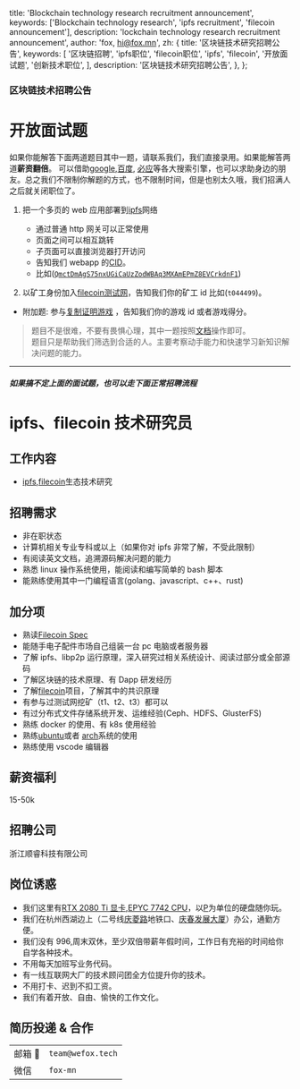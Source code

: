   title: 'Blockchain technology research recruitment announcement',
  keywords: ['Blockchain technology research', 'ipfs recruitment', 'filecoin announcement'],
  description: 'lockchain technology research recruitment announcement',
  author: 'fox, hi@fox.mn',
  zh: {
    title: '区块链技术研究招聘公告',
    keywords: [
      '区块链招聘',
      'ipfs职位',
      'filecoin职位',
      'ipfs',
      'filecoin',
      '开放面试题',
      '创新技术职位',
    ],
    description: '区块链技术研究招聘公告',
  },
};

<H3 center> 区块链技术招聘公告</H3>

# 开放面试题

如果你能解答下面两道题目其中一题，请联系我们，我们直接录用。如果能解答两道**薪资翻倍**。 可以借助[google](https://www.google.com/),[百度](https://www.baidu.com/), [必应](https://www.bing.com/)等各大搜索引擎，也可以求助身边的朋友。总之我们不限制你解题的方式，也不限制时间，但是也别太久哦，我们招满人之后就关闭职位了。

1. 把一个多页的 web 应用部署到[ipfs](https://ipfs.io/)网络

   - 通过普通 http 网关可以正常使用
   - 页面之间可以相互跳转
   - 子页面可以直接浏览器打开访问
   - 告知我们 webapp 的[CID](https://docs.ipfs.io/guides/concepts/cid/)。
   - 比如([`QmctDmAgS75nxUGiCaUzZodWBAq3MXAmEPmZ8EVCrkdnF1`](https://ipfs.io/ipfs/QmctDmAgS75nxUGiCaUzZodWBAq3MXAmEPmZ8EVCrkdnF1/event/))

2. 以矿工身份加入[filecoin](https://filecoin.io/)[测试网](https://stats.testnet.filecoin.io/)，告知我们你的矿工 id 比如(`t044499`)。

- 附加题: 参与[复制证明游戏](https://github.com/filecoin-project/replication-game) ，告知我们你的游戏 id 或者游戏得分。

> 题目不是很难，不要有畏惧心理，其中一题按照[文档](https://docs.lotu.sh/)操作即可。 <br />
> 题目只是帮助我们筛选到合适的人。主要考察动手能力和快速学习新知识解决问题的能力。

---

<H5 center> 如果搞不定上面的面试题，也可以走下面正常招聘流程</H5>

# ipfs、filecoin 技术研究员

## 工作内容

- [ipfs](https://ipfs.io/),[filecoin](https://filecoin.io/)生态技术研究

## 招聘需求

- 非在职状态
- 计算机相关专业专科或以上（如果你对 ipfs 非常了解，不受此限制）
- 有阅读英文文档，追溯源码解决问题的能力
- 熟悉 linux 操作系统使用，能阅读和编写简单的 bash 脚本
- 能熟练使用其中一门编程语言(golang、javascript、c++、rust)

## 加分项

- 熟读[Filecoin Spec](https://filecoin-project.github.io/specs/)
- 能随手电子配件市场自己组装一台 pc 电脑或者服务器
- 了解 ipfs、libp2p 运行原理，深入研究过相关系统设计、阅读过部分或全部源码
- 了解区块链的技术原理、有 Dapp 研发经历
- 了解[filecoin](https://filecoin.io/)项目，了解其中的共识原理
- 有参与过测试网挖矿（t1、t2、t3）都可以
- 有过分布式文件存储系统开发、运维经验(Ceph、HDFS、GlusterFS)
- 熟练 docker 的使用、有 k8s 使用经验
- 熟练[ubuntu](https://ubuntu.com/)或者 [arch](https://www.archlinux.org/)系统的使用
- 熟练使用 vscode 编辑器

## 薪资福利

15-50k

## 招聘公司

浙江顺睿科技有限公司

## 岗位诱惑

- 我们这里有[RTX 2080 Ti 显卡](https://www.nvidia.com/en-us/geforce/graphics-cards/rtx-2080-ti/),[EPYC 7742 CPU](https://www.amd.com/zh-hans/products/cpu/amd-epyc-7742)，以[P](https://en.wikipedia.org/wiki/PIB)为单位的硬盘随你玩。
- 我们在杭州西湖边上（二号线[庆菱路](https://map.baidu.com/poi/%E5%BA%86%E8%8F%B1%E8%B7%AF/@13380973.225583334,3515290.0222130097,17.67z?uid=fab66a6d788dad440f0a70f8&info_merge=1&isBizPoi=false&ugc_type=3&ugc_ver=1&device_ratio=2&compat=1&querytype=detailConInfo&da_src=shareurl)地铁口、[庆春发展大厦](https://map.baidu.com/poi/%E5%BA%86%E6%98%A5%E5%8F%91%E5%B1%95%E5%A4%A7%E5%8E%A6/@13380785.031920731,3516082.703963415,15.68z?uid=7ff3fce53f27c884ab0dd8ce&ugc_type=3&ugc_ver=1&device_ratio=2&compat=1&querytype=detailConInfo&da_src=shareurl)）办公，通勤方便。
- 我们没有 996,周末双休，至少双倍带薪年假时间，工作日有充裕的时间给你自学各种技术。
- 不用每天加班写业务代码。
- 有一线互联网大厂的技术顾问团全方位提升你的技术。
- 不用打卡、迟到不扣工资。
- 我们有着开放、自由、愉快的工作文化。

## 简历投递 & 合作

|         |                   |
| ------- | ----------------- |
| 邮箱 📮 | `team@wefox.tech` |
| 微信    | `fox-mn`          |
